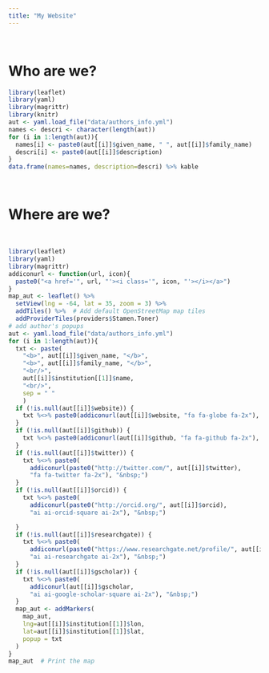 ```yaml
---
title: "My Website"
---
```


<br/>

# Who are we?


```r
library(leaflet)
library(yaml)
library(magrittr)
library(knitr)
aut <- yaml.load_file("data/authors_info.yml")
names <- descri <- character(length(aut))
for (i in 1:length(aut)){
  names[i] <- paste0(aut[[i]]$given_name, " ", aut[[i]]$family_name)
  descri[i] <- paste0(aut[[i]]$description)
}
data.frame(names=names, description=descri) %>% kable
```


<br/>

# Where are we?

<br/>


```r
library(leaflet)
library(yaml)
library(magrittr)
addiconurl <- function(url, icon){
  paste0("<a href='", url, "'><i class='", icon, "'></i></a>")
}
map_aut <- leaflet() %>%
  setView(lng = -64, lat = 35, zoom = 3) %>%
  addTiles() %>%  # Add default OpenStreetMap map tiles
  addProviderTiles(providers$Stamen.Toner)
# add author's popups
aut <- yaml.load_file("data/authors_info.yml")
for (i in 1:length(aut)){
  txt <- paste(
    "<b>", aut[[i]]$given_name, "</b>",
    "<b>", aut[[i]]$family_name, "</b>",
    "<br/>",
    aut[[i]]$institution[[1]]$name,
    "<br/>",
    sep = " "
    )
  if (!is.null(aut[[i]]$website)) {
    txt %<>% paste0(addiconurl(aut[[i]]$website, "fa fa-globe fa-2x"), "&nbsp;")
  }
  if (!is.null(aut[[i]]$github)) {
    txt %<>% paste0(addiconurl(aut[[i]]$github, "fa fa-github fa-2x"), "&nbsp;")
  }
  if (!is.null(aut[[i]]$twitter)) {
    txt %<>% paste0(
      addiconurl(paste0("http://twitter.com/", aut[[i]]$twitter),
      "fa fa-twitter fa-2x"), "&nbsp;")
  }
  if (!is.null(aut[[i]]$orcid)) {
    txt %<>% paste0(
      addiconurl(paste0("http://orcid.org/", aut[[i]]$orcid),
      "ai ai-orcid-square ai-2x"), "&nbsp;")

  }
  if (!is.null(aut[[i]]$researchgate)) {
    txt %<>% paste0(
      addiconurl(paste0("https://www.researchgate.net/profile/", aut[[i]]$researchgate),
      "ai ai-researchgate ai-2x"), "&nbsp;")
  }
  if (!is.null(aut[[i]]$gscholar)) {
    txt %<>% paste0(
      addiconurl(aut[[i]]$gscholar,
      "ai ai-google-scholar-square ai-2x"), "&nbsp;")
  }
  map_aut <- addMarkers(
    map_aut,
    lng=aut[[i]]$institution[[1]]$lon,
    lat=aut[[i]]$institution[[1]]$lat,
    popup = txt
  )
}
map_aut  # Print the map
```
